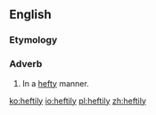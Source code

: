 ==English==

===Etymology===
{{suffix|en|hefty|ly}}

===Adverb===
{{en-adv}}

# In a [[hefty]] manner.

[[ko:heftily]]
[[io:heftily]]
[[pl:heftily]]
[[zh:heftily]]